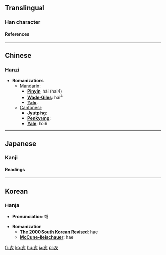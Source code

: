 ==Translingual==
===Han character===
{{Han char|rad=亠|as=04|sn=6|so=|four=0080<sub>2</sub>|canj=卜女竹人 (YVHO)|cmean=the twelfth sign (boar) of the [[Wikipedia:Chinese zodiac|Chinese zodiac]]}}
====References====
{{Han ref|kx=0088.080|dkj=00292|dj=0186.010|hdz=10283.050|uh=4EA5|ud=20133|bh=A5E8|bd=42472}}

----
==Chinese==
===Hanzi===


* '''Romanizations'''
** [[Mandarin]]:
*** '''[[Pinyin]]''': hài (hai4)
*** '''[[Wade-Giles]]''': hai<sup>4</sup>
*** '''[[Yale]]''': 
**[[Cantonese]]
***'''[[Jyutping]]''':
***'''[[Penkyamp]]''': 
***'''[[Yale]]''': hoi6


----
==Japanese==
===Kanji===


{{ja-kanji|grade=|rs=亠04|simple=}}
====Readings====
{{ja-readings|on=[[がい]] (gai), [[かい]] (kai)|kun=[[い]] (i)}}


----
==Korean==
===Hanja===

* '''Pronunciation''': 해

* '''Romanization'''
** '''[[The 2000 South Korean Revised Romanization|The 2000 South Korean Revised]]''': hae
** '''[[McCune-Reischauer]]''': hae


[[fr:亥]]
[[ko:亥]]
[[hu:亥]]
[[ja:亥]]
[[pl:亥]]